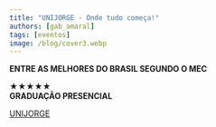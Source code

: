 ```yaml
---
title: "UNIJORGE - Onde tudo começa!"
authors: [gab_amaral]
tags: [eventos]
image: /blog/cover3.webp
---
```


**ENTRE AS MELHORES DO BRASIL SEGUNDO O MEC**

★★★★★  
**GRADUAÇÃO PRESENCIAL**

[UNIJORGE](https://www.instagram.com/p/DJScbfAxO-Q/?igsh=ajVrcWp6a3FhcGNk)